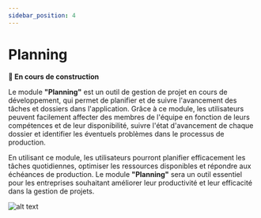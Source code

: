 ```yaml
---
sidebar_position: 4
---
```


# Planning

**🚧 En cours de construction**

Le module **"Planning"** est un outil de gestion de projet en cours de développement, qui permet de planifier et de suivre l'avancement des tâches et dossiers dans l'application. Grâce à ce module, les utilisateurs peuvent facilement affecter des membres de l'équipe en fonction de leurs compétences et de leur disponibilité, suivre l'état d'avancement de chaque dossier et identifier les éventuels problèmes dans le processus de production.

En utilisant ce module, les utilisateurs pourront planifier efficacement les tâches quotidiennes, optimiser les ressources disponibles et répondre aux échéances de production. Le module **"Planning"** sera un outil essentiel pour les entreprises souhaitant améliorer leur productivité et leur efficacité dans la gestion de projets.

![alt text]("/../../../static/img/illustration/Bricklayer-bro.svg)
